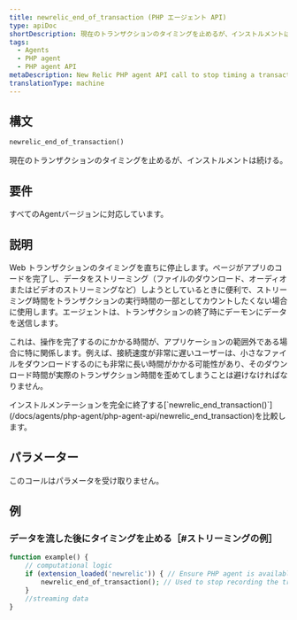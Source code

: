 ```yaml
---
title: newrelic_end_of_transaction (PHP エージェント API)
type: apiDoc
shortDescription: 現在のトランザクションのタイミングを止めるが、インストルメントは続ける。
tags:
  - Agents
  - PHP agent
  - PHP agent API
metaDescription: New Relic PHP agent API call to stop timing a transaction (but continue instrumenting it). Useful for streamed data.
translationType: machine
---
```


## 構文

```php
newrelic_end_of_transaction()
```

現在のトランザクションのタイミングを止めるが、インストルメントは続ける。

## 要件

すべてのAgentバージョンに対応しています。

## 説明

Web トランザクションのタイミングを直ちに停止します。ページがアプリのコードを完了し、データをストリーミング（ファイルのダウンロード、オーディオまたはビデオのストリーミングなど）しようとしているときに便利で、ストリーミング時間をトランザクションの実行時間の一部としてカウントしたくない場合に使用します。エージェントは、トランザクションの終了時にデーモンにデータを送信します。

これは、操作を完了するのにかかる時間が、アプリケーションの範囲外である場合に特に関係します。例えば、接続速度が非常に遅いユーザーは、小さなファイルをダウンロードするのにも非常に長い時間がかかる可能性があり、そのダウンロード時間が実際のトランザクション時間を歪めてしまうことは避けなければなりません。

<Callout variant="tip">
  インストルメンテーションを完全に終了する[`newrelic_end_transaction()`](/docs/agents/php-agent/php-agent-api/newrelic_end_transaction)を比較します。
</Callout>

## パラメーター

このコールはパラメータを受け取りません。

## 例

### データを流した後にタイミングを止める［#ストリーミングの例］

```php
function example() { 
    // computational logic
    if (extension_loaded('newrelic')) { // Ensure PHP agent is available
        newrelic_end_of_transaction(); // Used to stop recording the transaction after computing for the transaction is complete, typically when streaming data 
    }
    //streaming data
}
```